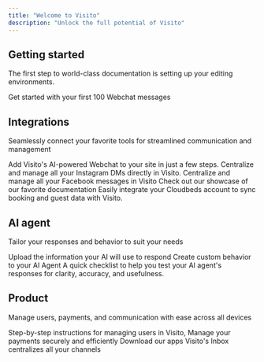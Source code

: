 ```yaml
---
title: "Welcome to Visito"
description: "Unlock the full potential of Visito"
---
```


## Getting started

The first step to world-class documentation is setting up your editing environments.

<CardGroup cols="2">
  <Card title="Activate your account" icon="circle-user" href="https://docs.visitoai.com/Getting-started/activate-your-account">
    Get started with your first 100 Webchat messages
  </Card>
</CardGroup>

## Integrations

Seamlessly connect your favorite tools for streamlined communication and management

<CardGroup cols="2">
  <Card title="Webchat" href="https://docs.visitoai.com/Channels-integrations/Webchat">
    Add Visito's AI-powered Webchat to your site in just a few steps.
  </Card>
  <Card title="Instagram" href="https://docs.visitoai.com/Channels-integrations/Instagram">
    Centralize and manage all your Instagram DMs directly in Visito.
  </Card>
  <Card title="Messenger" href="https://docs.visitoai.com/Channels-integrations/Messenger">
    Centralize and manage all your Facebook messages in Visito
  </Card>
  <Card title="WhatsApp" href="https://docs.visitoai.com/Channels-integrations/WhatsApp">
    Check out our showcase of our favorite documentation
  </Card>
  <Card title="Cloudbeds" href="https://docs.visitoai.com/Channels-integrations/Cloudbeds">
    Easily integrate your Cloudbeds account to sync booking and guest data with Visito.
  </Card>
</CardGroup>

## AI agent

Tailor your responses and behavior to suit your needs

<CardGroup cols="2">
  <Card title="Data sources " icon="database" href="https://docs.visitoai.com/AI-agent/Data-source">
    Upload the information your AI will use to respond
  </Card>
  <Card title="AI behavior" icon="sparkles" href="https://docs.visitoai.com/AI-agent/AI-behavior">
    Create custom behavior to your AI Agent
  </Card>
  <Card title="Test your agent" icon="screwdriver-wrench" href="https://docs.visitoai.com/AI-agent/Test-your-agent">
    A quick checklist to help you test your AI agent's responses for clarity, accuracy, and usefulness.
  </Card>
</CardGroup>

## Product

Manage users, payments, and communication with ease across all devices

<CardGroup cols="2">
  <Card title="User management" icon="user-group" href="https://docs.visitoai.com/Product/User-management">
    Step-by-step instructions for managing users in Visito,
  </Card>
  <Card title="Payment" icon="money-bill-simple-wave" href="https://docs.visitoai.com/Product/Payment">
    Manage your payments securely and efficiently
  </Card>
  <Card title="Mobile & Desktop" icon="mobile" href="https://docs.visitoai.com/Product/Mobile-and-desktop">
    Download our apps
  </Card>
  <Card title="Inbox" icon="inbox" href="https://docs.visitoai.com/Product/Inbox">
    Visito's Inbox centralizes all your channels
  </Card>
</CardGroup>